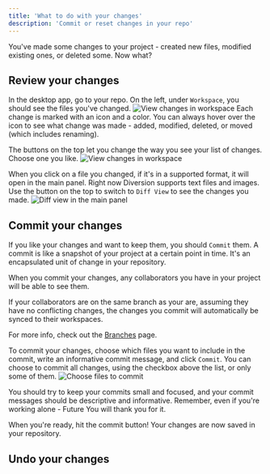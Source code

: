 ---
title: 'What to do with your changes'
description: 'Commit or reset changes in your repo'
---


You've made some changes to your project - created new files, modified existing ones, or deleted some. Now what?

<GoToUnreal />

## Review your changes

In the desktop app, go to your repo. On the left, under `Workspace`, you should see the files you've changed.
<img src="/images/changes-view-workspace.png" alt="View changes in workspace" />
Each change is marked with an icon and a color. You can always hover over the icon to see what change was made - added, modified, deleted, or moved (which includes renaming).

The buttons on the top let you change the way you see your list of changes. Choose one you like.
<img src="/images/changes-view-workspace.png" alt="View changes in workspace" />

When you click on a file you changed, if it's in a supported format, it will open in the main panel. Right now Diversion supports text files and images.
Use the button on the top to switch to `Diff View` to see the changes you made.
<img src="/images/changes-diff-view.png" alt="Diff view in the main panel" />

## Commit your changes

If you like your changes and want to keep them, you should `Commit` them. A commit is like a snapshot of your project at a certain point in time. It's an encapsulated unit of change in your repository.

When you commit your changes, any collaborators you have in your project will be able to see them.

<Note>
If your collaborators are on the same branch as your are, assuming they have no conflicting changes, the changes you commit will automatically be synced to their workspaces.

For more info, check out the [Branches](concepts/repo-branch-workspace) page.
</Note>

To commit your changes, choose which files you want to include in the commit, write an informative commit message, and click `Commit`.
You can choose to commit all changes, using the checkbox above the list, or only some of them.
<img src="/images/changes-choose-files-to-commit.png" alt="Choose files to commit" />

You should try to keep your commits small and focused, and your commit messages should be descriptive and informative. Remember, even if you're working alone - Future You will thank you for it.

When you're ready, hit the commit button! Your changes are now saved in your repository.

## Undo your changes
